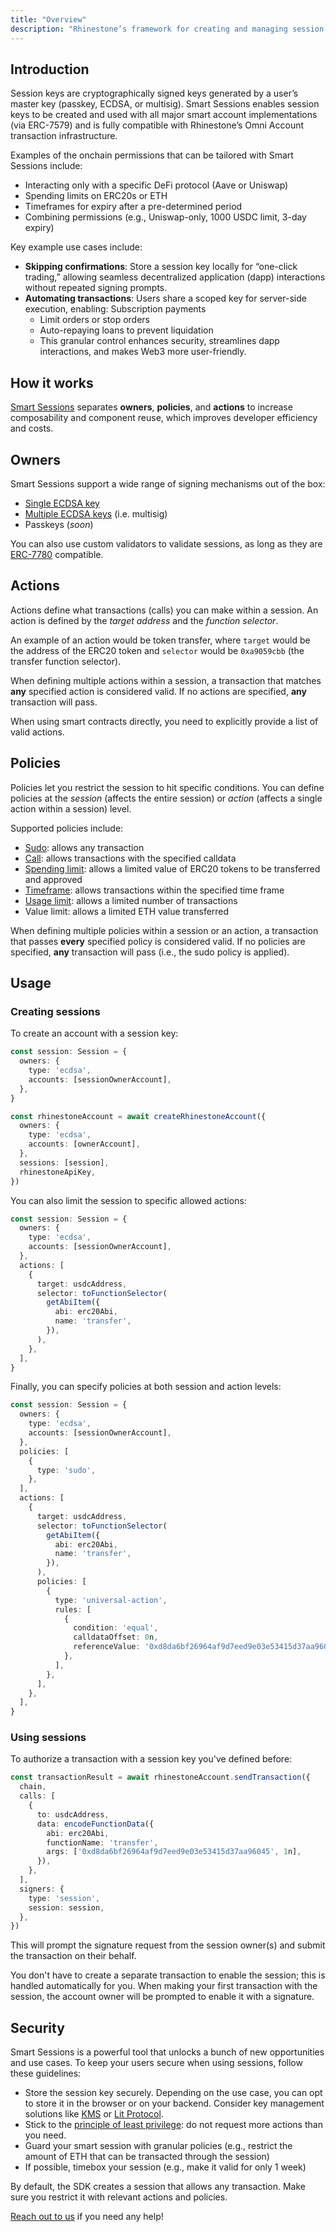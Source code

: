 ```yaml
---
title: "Overview"
description: "Rhinestone’s framework for creating and managing session keys. It is a powerful system for creating onchain permissions."
---
```


## Introduction

Session keys are cryptographically signed keys generated by a user’s master key (passkey, ECDSA, or multisig). Smart Sessions enables session keys to be created and used with all major smart account implementations (via ERC-7579) and is fully compatible with Rhinestone’s Omni Account transaction infrastructure.

Examples of the onchain permissions that can be tailored with Smart Sessions include:
- Interacting only with a specific DeFi protocol (Aave or Uniswap)
- Spending limits on ERC20s or ETH
- Timeframes for expiry after a pre-determined period
- Combining permissions (e.g., Uniswap-only, 1000 USDC limit, 3-day expiry)

Key example use cases include:
- **Skipping confirmations**: Store a session key locally for “one-click trading,” allowing seamless decentralized application (dapp) interactions without repeated signing prompts.
- **Automating transactions**: Users share a scoped key for server-side execution, enabling:
Subscription payments
  - Limit orders or stop orders
  - Auto-repaying loans to prevent liquidation
  - This granular control enhances security, streamlines dapp interactions, and makes Web3 more user-friendly.

## How it works

[Smart Sessions](https://github.com/erc7579/smartsessions) separates **owners**, **policies**, and **actions** to increase composability and component reuse, which improves developer efficiency and costs.

## Owners

Smart Sessions support a wide range of signing mechanisms out of the box:

- [Single ECDSA key](./signature-validators/ecdsa)
- [Multiple ECDSA keys](./signature-validators/multisig) (i.e. multisig)
- Passkeys (_soon_)

You can also use custom validators to validate sessions, as long as they are [ERC-7780](https://eips.ethereum.org/EIPS/eip-7780) compatible.

## Actions

Actions define what transactions (calls) you can make within a session. An action is defined by the _target address_ and the _function selector_.

An example of an action would be token transfer, where `target` would be the address of the ERC20 token and `selector` would be `0xa9059cbb` (the transfer function selector).

When defining multiple actions within a session, a transaction that matches **any** specified action is considered valid. If no actions are specified, **any** transaction will pass.

<Info>When using smart contracts directly, you need to explicitly provide a list of valid actions.</Info>

## Policies

Policies let you restrict the session to hit specific conditions. You can define policies at the _session_ (affects the entire session) or _action_ (affects a single action within a session) level.

Supported policies include:

- [Sudo](./policies/sudo): allows any transaction
- [Call](./policies/call): allows transactions with the specified calldata
- [Spending limit](./policies/spending-limit): allows a limited value of ERC20 tokens to be transferred and approved
- [Timeframe](./policies/timeframe): allows transactions within the specified time frame
- [Usage limit](./policies/usage-limit): allows a limited number of transactions
- Value limit: allows a limited ETH value transferred

When defining multiple policies within a session or an action, a transaction that passes **every** specified policy is considered valid. If no policies are specified, **any** transaction will pass (i.e., the sudo policy is applied).

## Usage

### Creating sessions

To create an account with a session key:

```ts {1-6,13}
const session: Session = {
  owners: {
    type: 'ecdsa',
    accounts: [sessionOwnerAccount],
  },
}

const rhinestoneAccount = await createRhinestoneAccount({
  owners: {
    type: 'ecdsa',
    accounts: [ownerAccount],
  },
  sessions: [session],
  rhinestoneApiKey,
})
```

You can also limit the session to specific allowed actions:

```ts {6-16}
const session: Session = {
  owners: {
    type: 'ecdsa',
    accounts: [sessionOwnerAccount],
  },
  actions: [
    {
      target: usdcAddress,
      selector: toFunctionSelector(
        getAbiItem({
          abi: erc20Abi,
          name: 'transfer',
        }),
      ),
    },
  ],
}
```

Finally, you can specify policies at both session and action levels:

```ts {6-10,20-31}
const session: Session = {
  owners: {
    type: 'ecdsa',
    accounts: [sessionOwnerAccount],
  },
  policies: [
    {
      type: 'sudo',
    },
  ],
  actions: [
    {
      target: usdcAddress,
      selector: toFunctionSelector(
        getAbiItem({
          abi: erc20Abi,
          name: 'transfer',
        }),
      ),
      policies: [
        {
          type: 'universal-action',
          rules: [
            {
              condition: 'equal',
              calldataOffset: 0n,
              referenceValue: '0xd8da6bf26964af9d7eed9e03e53415d37aa96045',
            },
          ],
        },
      ],
    },
  ],
}
```

### Using sessions

To authorize a transaction with a session key you've defined before:

```ts {13-16}
const transactionResult = await rhinestoneAccount.sendTransaction({
  chain,
  calls: [
    {
      to: usdcAddress,
      data: encodeFunctionData({
        abi: erc20Abi,
        functionName: 'transfer',
        args: ['0xd8da6bf26964af9d7eed9e03e53415d37aa96045', 1n],
      }),
    },
  ],
  signers: {
    type: 'session',
    session: session,
  },
})
```

This will prompt the signature request from the session owner(s) and submit the transaction on their behalf.

<Note>You don't have to create a separate transaction to enable the session; this is handled automatically for you. When making your first transaction with the session, the account owner will be prompted to enable it with a signature.</Note>

## Security

Smart Sessions is a powerful tool that unlocks a bunch of new opportunities and use cases. To keep your users secure when using sessions, follow these guidelines:

* Store the session key securely. Depending on the use case, you can opt to store it in the browser or on your backend. Consider key management solutions like [KMS](https://aws.amazon.com/kms/) or [Lit Protocol](https://www.litprotocol.com).  
* Stick to the [principle of least privilege](https://en.wikipedia.org/wiki/Principle_of_least_privilege): do not request more actions than you need.  
* Guard your smart session with granular policies (e.g., restrict the amount of ETH that can be transacted through the session)  
* If possible, timebox your session (e.g., make it valid for only 1 week)

<Warning>By default, the SDK creates a session that allows any transaction. Make sure you restrict it with relevant actions and policies.</Warning>

[Reach out to us](http://t.me/kurt_larsen) if you need any help!
